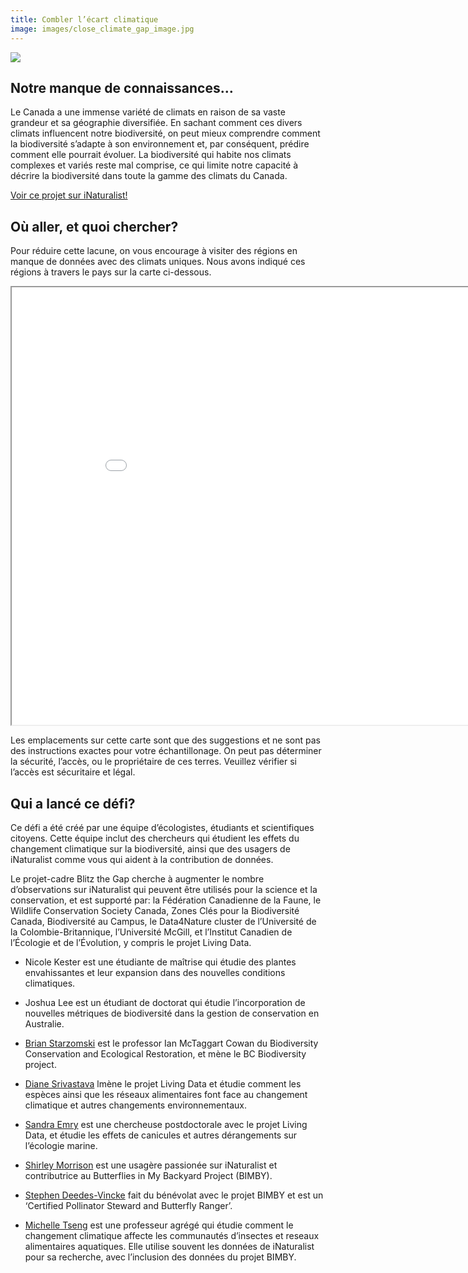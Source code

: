 ```yaml
---
title: Combler l’écart climatique
image: images/close_climate_gap_image.jpg
---
```


![](images/close_climate_gap_banner.jpg)

## Notre manque de connaissances…

Le Canada a une immense variété de climats en raison de sa vaste grandeur et sa géographie diversifiée. En sachant comment ces divers climats influencent notre biodiversité, on peut mieux comprendre comment la biodiversité s'adapte à son environnement et, par conséquent, prédire comment elle pourrait évoluer. La biodiversité qui habite nos climats complexes et variés reste mal comprise, ce qui limite notre capacité à décrire la biodiversité dans toute la gamme des climats du Canada.

[Voir ce projet sur iNaturalist!](https://inaturalist.ca/projects/blitz-the-gap-closing-the-climate-gap){.btn .btn-primary .btn role="button"}

## Où aller, et quoi chercher?

Pour réduire cette lacune, on vous encourage à visiter des régions en manque de données avec des climats uniques. Nous avons indiqué ces régions à travers le pays sur la carte ci-dessous.

```{=html}
<iframe width="900" height="700" src="maps/climate-gap-map.html" title="Écarts Climatiques"></iframe>
```

::: callout-warning
Les emplacements sur cette carte sont que des suggestions et ne sont pas des instructions exactes pour votre échantillonage. On peut pas déterminer la sécurité, l'accès, ou le propriétaire de ces terres. Veuillez vérifier si l'accès est sécuritaire et légal.
:::

## Qui a lancé ce défi?

Ce défi a été créé par une équipe d’écologistes, étudiants et scientifiques citoyens. Cette équipe inclut des chercheurs qui étudient les effets du changement climatique sur la biodiversité, ainsi que des usagers de iNaturalist comme vous qui aident à la contribution de données.

Le projet-cadre Blitz the Gap cherche à augmenter le nombre d’observations sur iNaturalist qui peuvent être utilisés pour la science et la conservation, et est supporté par: la Fédération Canadienne de la Faune, le Wildlife Conservation Society Canada, Zones Clés pour la Biodiversité Canada, Biodiversité au Campus, le Data4Nature cluster de l’Université de la Colombie-Britannique, l’Université McGill, et l’Institut Canadien de l’Écologie et de l’Évolution, y compris le projet Living Data.

-   Nicole Kester est une étudiante de maîtrise qui étudie des plantes envahissantes et leur expansion dans des nouvelles conditions climatiques.

-   Joshua Lee est un étudiant de doctorat qui étudie l’incorporation de nouvelles métriques de biodiversité dans la gestion de conservation en Australie.

-   [Brian Starzomski](https://starzomski.weebly.com/) est le professor Ian McTaggart Cowan du Biodiversity Conservation and Ecological Restoration, et mène le BC Biodiversity project.

-   [Diane Srivastava](https://www.zoology.ubc.ca/~srivast/) lmène le projet Living Data et étudie comment les espèces ainsi que les réseaux alimentaires font face au changement climatique et autres changements environnementaux.

-   [Sandra Emry](https://sandramemry.weebly.com/) est une chercheuse postdoctorale avec le projet Living Data, et étudie les effets de canicules et autres dérangements sur l’écologie marine.

-   [Shirley Morrison](https://inaturalist.ca/people/shirleymorrison) est une usagère passionée sur iNaturalist et contributrice au Butterflies in My Backyard Project (BIMBY).

-   [Stephen Deedes-Vincke](https://inaturalist.ca/people/deedesie) fait du bénévolat avec le projet BIMBY et est un ‘Certified Pollinator Steward and Butterfly Ranger’.

-   [Michelle Tseng](https://www.bugsandplankton.com/) est une professeur agrégé qui étudie comment le changement climatique affecte les communautés d’insectes et reseaux alimentaires aquatiques. Elle utilise souvent les données de iNaturalist pour sa recherche, avec l’inclusion des données du projet BIMBY.
